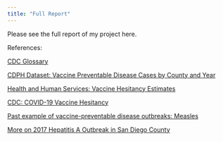 ```yaml
---
title: "Full Report"
---
```


Please see the full report of my project here. 

References:

[CDC Glossary](https://www.cdc.gov/reproductive-health/glossary/index.html)

[CDPH Dataset: Vaccine Preventable Disease Cases by County and Year](https://data.chhs.ca.gov/dataset/vaccine-preventable-disease-cases-by-county-and-year)

[Health and Human Services: Vaccine Hesitancy Estimates](https://aspe.hhs.gov/reports/vaccine-hesitancy-covid-19-state-county-local-estimates)

[CDC: COVID-19 Vaccine Hesitancy](https://data.cdc.gov/stories/s/Vaccine-Hesitancy-for-COVID-19/cnd2-a6zw)

[Past example of vaccine-preventable disease outbreaks: Measles](https://www.cdc.gov/measles/data-research/index.html#cdc_data_surveillance_section_2-what-to-know-about-measles)

[More on 2017 Hepatitis A Outbreak in San Diego County](https://www.sandiegocounty.gov/content/sdc/hhsa/programs/phs/community_epidemiology/dc/Hepatitis_A/outbreak.html#response)
